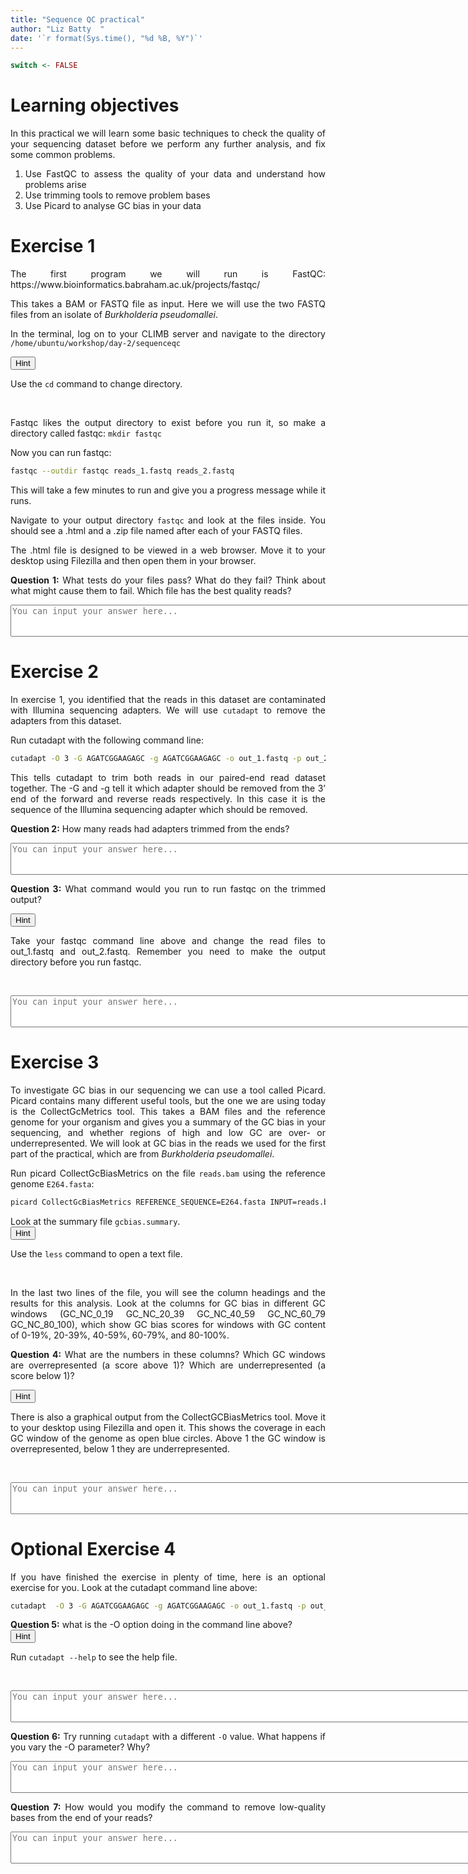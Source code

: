 ```yaml
---
title: "Sequence QC practical"
author: "Liz Batty  "
date: '`r format(Sys.time(), "%d %B, %Y")`'
---
```


<style>
body {
text-align: justify}
</style>

```r
switch <- FALSE
```

# Learning objectives {-}

In this practical we will learn some basic techniques to check the quality of your sequencing dataset before we perform any further analysis, and fix some common problems.

1. Use FastQC to assess the quality of your data and understand how problems arise
2. Use trimming tools to remove problem bases
3. Use Picard to analyse GC bias in your data

# Exercise 1 {-}

The first program we will run is FastQC:
https://www.bioinformatics.babraham.ac.uk/projects/fastqc/

This takes a BAM or FASTQ file as input. Here we will use the two FASTQ files from an isolate of *Burkholderia pseudomallei*.

In the terminal, log on to your CLIMB server and navigate to the directory `/home/ubuntu/workshop/day-2/sequenceqc`

<div class="toggle"><button>Hint</button>
Use the `cd` command to change directory.
</div><br>

Fastqc likes the output directory to exist before you run it, so make a directory called fastqc: `mkdir fastqc`

Now you can run fastqc:

```bash
fastqc --outdir fastqc reads_1.fastq reads_2.fastq
```

This will take a few minutes to run and give you a progress message while it runs.

Navigate to your output directory `fastqc` and look at the files inside. You should see a .html and a .zip file named after each of your FASTQ files.

The .html file is designed to be viewed in a web browser. Move it to your desktop using Filezilla and then open them in your browser.

**Question 1:** What tests do your files pass? What do they fail? Think about what might cause them to fail. Which file has the best quality reads?

<textarea id="name" name="name" cols="100" rows="3" placeholder="You can input your answer here..."></textarea>

# Exercise 2 {-}

In exercise 1, you identified that the reads in this dataset are contaminated with Illumina sequencing adapters. We will use `cutadapt` to remove the adapters from this dataset. 

Run cutadapt with the following command line:

```bash
cutadapt -O 3 -G AGATCGGAAGAGC -g AGATCGGAAGAGC -o out_1.fastq -p out_2.fastq reads_1.fastq reads_2.fastq
```

This tells cutadapt to trim both reads in our paired-end read dataset together. The -G and -g tell it which adapter should be removed from the 3' end of the forward and reverse reads respectively. In this case it is the sequence of the Illumina sequencing adapter which should be removed.

**Question 2:** How many reads had adapters trimmed from the ends?

<textarea id="name" name="name" cols="100" rows="3" placeholder="You can input your answer here..."></textarea>

**Question 3:** What command would you run to run fastqc on the trimmed output?

<div class="toggle"><button>Hint</button>Take your fastqc command line above and change the read files to out_1.fastq and out_2.fastq. Remember you need to make the output directory before you run fastqc.
</div><br>

<textarea id="name" name="name" cols="100" rows="3" placeholder="You can input your answer here..."></textarea>

# Exercise 3 {-}

To investigate GC bias in our sequencing we can use a tool called Picard. Picard contains many different useful tools, but the one we are using today is the CollectGcMetrics tool. This takes a BAM files and the reference genome for your organism and gives you a summary of the GC bias in your sequencing, and whether regions of high and low GC are over- or underrepresented. We will look at GC bias in the reads we used for the first part of the practical, which are from *Burkholderia pseudomallei*.

Run picard CollectGcBiasMetrics on the file `reads.bam` using the reference genome `E264.fasta`:

```bash
picard CollectGcBiasMetrics REFERENCE_SEQUENCE=E264.fasta INPUT=reads.bam OUTPUT=gcbias.out CHART=gcbias.pdf SUMMARY_OUTPUT=gcbias.summary
```

Look at the summary file `gcbias.summary`. 
<div class="toggle"><button>Hint</button>
Use the `less` command to open a text file.
</div><br>

In the last two lines of the file, you will see the column headings and the results for this analysis. Look at the columns for GC bias in different GC windows (GC_NC_0_19 GC_NC_20_39 GC_NC_40_59 GC_NC_60_79 GC_NC_80_100), which show GC bias scores for windows with GC content of 0-19%, 20-39%, 40-59%, 60-79%, and 80-100%. 

**Question 4:** What are the numbers in these columns? Which GC windows are overrepresented (a score above 1)? Which are underrepresented (a score below 1)?

<div class="toggle"><button>Hint</button>
There is also a graphical output from the CollectGCBiasMetrics tool. Move it to your desktop using Filezilla and open it. This shows the coverage in each GC window of the genome as open blue circles. Above 1 the GC window is overrepresented, below 1 they are underrepresented.
</div><br>

<textarea id="name" name="name" cols="100" rows="3" placeholder="You can input your answer here..."></textarea>

# Optional Exercise 4 {-}

If you have finished the exercise in plenty of time, here is an optional exercise for you. Look at the cutadapt command line above:

```bash
cutadapt  -O 3 -G AGATCGGAAGAGC -g AGATCGGAAGAGC -o out_1.fastq -p out_2.fastq reads_1.fastq reads_2.fastq
```

**Question 5:** what is the -O option doing in the command line above?
<div class="toggle"><button>Hint</button>
Run `cutadapt --help` to see the help file.
</div><br>

<textarea id="name" name="name" cols="100" rows="3" placeholder="You can input your answer here..."></textarea>

**Question 6:** Try running `cutadapt` with a different `-O` value. What happens if you vary the -O parameter? Why?

<textarea id="name" name="name" cols="100" rows="3" placeholder="You can input your answer here..."></textarea>

**Question 7:** How would you modify the command to remove low-quality bases from the end of your reads?

<textarea id="name" name="name" cols="100" rows="3" placeholder="You can input your answer here..."></textarea>

<script>
  $(".toggle").click(function() {
    $(this).toggleClass("open");
  });
</script>




